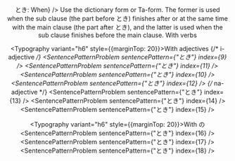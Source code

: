 
<Header content={<Typography variant={"h5"}>とき: When</Typography>} />

<Paragraph>
  Use the dictionary form or Ta-form. The former is used when the sub clause (the part before とき) finishes after or at the same time with the main clause (the part after とき), and the latter is used when the sub clause finishes before the main clause.
</Paragraph>
<Paragraph>
  <Typography variant={"h6"}>With verbs</Typography>
  <Paragraph>
    <SentencePatternProblem sentencePattern={"とき"} index={1} />
    <SentencePatternProblem sentencePattern={"とき"} index={6} />
    <SentencePatternProblem sentencePattern={"とき"} index={2} />
    <SentencePatternProblem sentencePattern={"とき"} index={3} />
    <SentencePatternProblem sentencePattern={"とき"} index={7} />
    <SentencePatternProblem sentencePattern={"とき"} index={4} />
    <SentencePatternProblem sentencePattern={"とき"} index={8} />
    <SentencePatternProblem sentencePattern={"とき"} index={5} />
  </Paragraph>

  <Typography variant="h6" style={{marginTop: 20}}>With adjectives</Typography>
  <Paragraph>
    {/* i-adjective */}
    <SentencePatternProblem sentencePattern={"とき"} index={9} />
    <SentencePatternProblem sentencePattern={"とき"} index={11} />
    <SentencePatternProblem sentencePattern={"とき"} index={10} />
    <SentencePatternProblem sentencePattern={"とき"} index={12} />
    {/* na-adjective */}
    <SentencePatternProblem sentencePattern={"とき"} index={13} />
    <SentencePatternProblem sentencePattern={"とき"} index={14} />
    <SentencePatternProblem sentencePattern={"とき"} index={15} />
  </Paragraph>

  <Typography variant="h6" style={{marginTop: 20}}>With の</Typography>
  <Paragraph>
    <SentencePatternProblem sentencePattern={"とき"} index={16} />
    <SentencePatternProblem sentencePattern={"とき"} index={17} />
    <SentencePatternProblem sentencePattern={"とき"} index={18} />
  </Paragraph>
</Paragraph>

